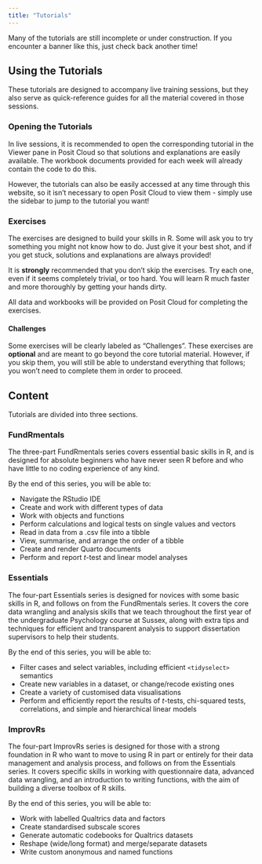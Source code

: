 ```yaml
---
title: "Tutorials"
---
```


::: {.callout-caution title="Under Construction"}

Many of the tutorials are still incomplete or under construction. If you encounter a banner like this, just check back another time!

:::

## Using the Tutorials

These tutorials are designed to accompany live training sessions, but they also serve as quick-reference guides for all the material covered in those sessions.

### Opening the Tutorials

In live sessions, it is recommended to open the corresponding tutorial in the Viewer pane in Posit Cloud so that solutions and explanations are easily available. The workbook documents provided for each week will already contain the code to do this.

However, the tutorials can also be easily accessed at any time through this website, so it isn't necessary to open Posit Cloud to view them - simply use the sidebar to jump to the tutorial you want!

### Exercises

The exercises are designed to build your skills in R. Some will ask you to try something you might not know how to do. Just give it your best shot, and if you get stuck, solutions and explanations are always provided!

::: {.callout-important title="Don't Skip the Exercises!"}

It is **strongly** recommended that you don't skip the exercises. Try each one, even if it seems completely trivial, or too hard. You will learn R much faster and more thoroughly by getting your hands dirty.

:::

All data and workbooks will be provided on Posit Cloud for completing the exercises.

#### Challenges

Some exercises will be clearly labeled as "Challenges". These exercises are **optional** and are meant to go beyond the core tutorial material. However, if you skip them, you will still be able to understand everything that follows; you won't need to complete them in order to proceed.

## Content

Tutorials are divided into three sections.

### FundRmentals

The three-part FundRmentals series covers essential basic skills in R, and is designed for absolute beginners who have never seen R before and who have little to no coding experience of any kind.

By the end of this series, you will be able to:

-   Navigate the RStudio IDE
-   Create and work with different types of data
-   Work with objects and functions
-   Perform calculations and logical tests on single values and vectors
-   Read in data from a .csv file into a tibble
-   View, summarise, and arrange the order of a tibble
-   Create and render Quarto documents
-   Perform and report *t*-test and linear model analyses

### Essentials

The four-part Essentials series is designed for novices with some basic skills in R, and follows on from the FundRmentals series. It covers the core data wrangling and analysis skills that we teach throughout the first year of the undergraduate Psychology course at Sussex, along with extra tips and techniques for efficient and transparent analysis to support dissertation supervisors to help their students.

By the end of this series, you will be able to:

-   Filter cases and select variables, including efficient `<tidyselect>` semantics
-   Create new variables in a dataset, or change/recode existing ones
-   Create a variety of customised data visualisations
-   Perform and efficiently report the results of *t*-tests, chi-squared tests, correlations, and simple and hierarchical linear models

### ImprovRs

The four-part ImprovRs series is designed for those with a strong foundation in R who want to move to using R in part or entirely for their data management and analysis process, and follows on from the Essentials series. It covers specific skills in working with questionnaire data, advanced data wrangling, and an introduction to writing functions, with the aim of building a diverse toolbox of R skills.

By the end of this series, you will be able to:

-   Work with labelled Qualtrics data and factors
-   Create standardised subscale scores
-   Generate automatic codebooks for Qualtrics datasets
-   Reshape (wide/long format) and merge/separate datasets
-   Write custom anonymous and named functions
